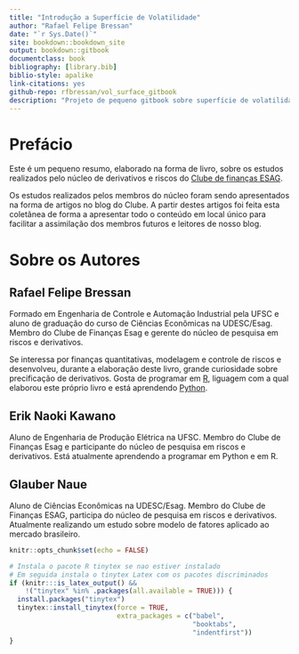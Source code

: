 ```yaml
--- 
title: "Introdução a Superfície de Volatilidade"
author: "Rafael Felipe Bressan"
date: "`r Sys.Date()`"
site: bookdown::bookdown_site
output: bookdown::gitbook
documentclass: book
bibliography: [library.bib]
biblio-style: apalike
link-citations: yes
github-repo: rfbressan/vol_surface_gitbook
description: "Projeto de pequeno gitbook sobre superfície de volatilidade para o Clube de Finanças ESAG."
---
```


# Prefácio {-}

Este é um pequeno resumo, elaborado na forma de livro, sobre os estudos realizados pelo núcleo de derivativos e riscos do [Clube de finanças ESAG](https://clubedefinancas.com.br).

Os estudos realizados pelos membros do núcleo foram sendo apresentados na forma de artigos no blog do Clube. A partir destes artigos foi feita esta coletânea de forma a apresentar todo o conteúdo em local único para facilitar a assimilação dos membros futuros e leitores de nosso blog.

# Sobre os Autores {-}

## Rafael Felipe Bressan {-}

Formado em Engenharia de Controle e Automação Industrial pela UFSC e aluno de graduação do curso de Ciências Econômicas na UDESC/Esag. Membro do Clube de Finanças Esag e gerente do núcleo de pesquisa em riscos e derivativos. 

Se interessa por finanças quantitativas, modelagem e controle de riscos e desenvolveu, durante a elaboração deste livro, grande curiosidade sobre precificação de derivativos. Gosta de programar em [R](https://cran.r-project.org/), liguagem com a qual elaborou este próprio livro e está aprendendo [Python](https://www.python.org/).

## Erik Naoki Kawano {-}

Aluno de Engenharia de Produção Elétrica na UFSC. Membro do Clube de Finanças Esag e participante do núcleo de pesquisa em riscos e derivativos. Está atualmente aprendendo a programar em Python e em R.

## Glauber Naue {-}

Aluno de Ciências Econômicas na UDESC/Esag. Membro do Clube de Finanças ESAG, participa do núcleo de pesquisa em riscos e derivativos. Atualmente realizando um estudo sobre modelo de fatores aplicado ao mercado brasileiro.


```r
knitr::opts_chunk$set(echo = FALSE)

# Instala o pacote R tinytex se nao estiver instalado
# Em seguida instala o tinytex Latex com os pacotes discriminados
if (knitr:::is_latex_output() && 
    !("tinytex" %in% .packages(all.available = TRUE))) {
  install.packages("tinytex")
  tinytex::install_tinytex(force = TRUE, 
                           extra_packages = c("babel", 
                                              "booktabs", 
                                              "indentfirst"))
}
```
